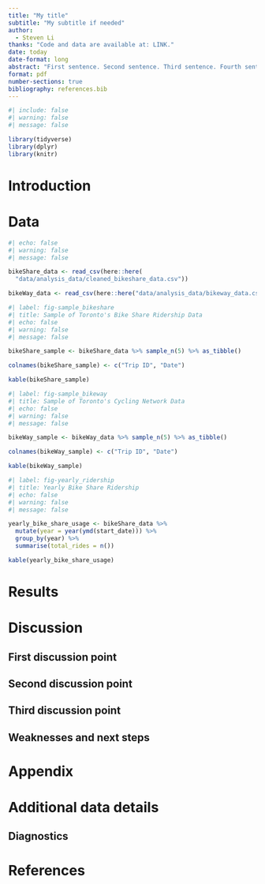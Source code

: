 ```yaml
---
title: "My title"
subtitle: "My subtitle if needed"
author: 
  - Steven Li
thanks: "Code and data are available at: LINK."
date: today
date-format: long
abstract: "First sentence. Second sentence. Third sentence. Fourth sentence."
format: pdf
number-sections: true
bibliography: references.bib
---
```


```r
#| include: false
#| warning: false
#| message: false

library(tidyverse)
library(dplyr)
library(knitr)
```


# Introduction

# Data {#sec-data}
```r
#| echo: false
#| warning: false
#| message: false

bikeShare_data <- read_csv(here::here(
  "data/analysis_data/cleaned_bikeshare_data.csv"))

bikeWay_data <- read_csv(here::here("data/analysis_data/bikeway_data.csv"))
```

```r
#| label: fig-sample_bikeshare
#| title: Sample of Toronto's Bike Share Ridership Data
#| echo: false
#| warning: false
#| message: false

bikeShare_sample <- bikeShare_data %>% sample_n(5) %>% as_tibble()

colnames(bikeShare_sample) <- c("Trip ID", "Date")

kable(bikeShare_sample)
```


```r
#| label: fig-sample_bikeway
#| title: Sample of Toronto's Cycling Network Data
#| echo: false
#| warning: false
#| message: false

bikeWay_sample <- bikeWay_data %>% sample_n(5) %>% as_tibble()

colnames(bikeWay_sample) <- c("Trip ID", "Date")

kable(bikeWay_sample)
```


```r
#| label: fig-yearly_ridership
#| title: Yearly Bike Share Ridership
#| echo: false
#| warning: false
#| message: false

yearly_bike_share_usage <- bikeShare_data %>%
  mutate(year = year(ymd(start_date))) %>%
  group_by(year) %>%
  summarise(total_rides = n())

kable(yearly_bike_share_usage)
```


# Results


# Discussion

## First discussion point {#sec-first-point}

## Second discussion point

## Third discussion point

## Weaknesses and next steps

\newpage

\appendix

# Appendix {-}


# Additional data details


## Diagnostics

\newpage


# References


